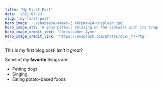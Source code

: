 ```yaml
---
title: 'My First Post'
date: '2021-07-23'
slug: 'my-first-post'
hero_image: './shabeeba-ameen-Z_tkPpWxwZ4-unsplash.jpg'
hero_image_alt: 'A gray pitbull relaxing on the sidewalk with its tongue hanging out'
hero_image_credit_text: 'Christopher Ayme'
hero_image_credit_link: 'https://unsplash.com/photos/ocZ-_Y7-Ptg'
---
```


This is my first blog post! Isn't it _great_?

Some of my **favorite** things are:

- Petting dogs
- Singing
- Eating potato-based foods
